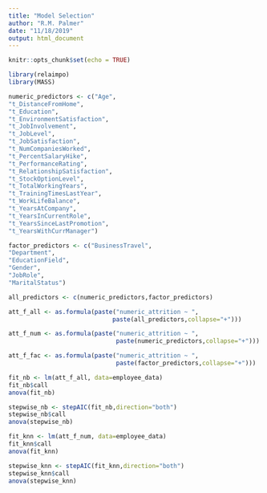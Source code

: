 ```yaml
---
title: "Model Selection"
author: "R.M. Palmer"
date: "11/18/2019"
output: html_document
---
```


```r
knitr::opts_chunk$set(echo = TRUE)
```

```r
library(relaimpo)
library(MASS)
```

```r
numeric_predictors <- c("Age",
"t_DistanceFromHome",
"t_Education",
"t_EnvironmentSatisfaction",
"t_JobInvolvement",
"t_JobLevel",
"t_JobSatisfaction",
"t_NumCompaniesWorked",
"t_PercentSalaryHike",
"t_PerformanceRating",
"t_RelationshipSatisfaction",
"t_StockOptionLevel",
"t_TotalWorkingYears",
"t_TrainingTimesLastYear",
"t_WorkLifeBalance",
"t_YearsAtCompany",
"t_YearsInCurrentRole",
"t_YearsSinceLastPromotion",
"t_YearsWithCurrManager")

factor_predictors <- c("BusinessTravel",
"Department",
"EducationField",
"Gender",
"JobRole",
"MaritalStatus")

all_predictors <- c(numeric_predictors,factor_predictors)

att_f_all <- as.formula(paste("numeric_attrition ~ ",
                             paste(all_predictors,collapse="+")))

att_f_num <- as.formula(paste("numeric_attrition ~ ",
                              paste(numeric_predictors,collapse="+")))

att_f_fac <- as.formula(paste("numeric_attrition ~ ",
                              paste(factor_predictors,collapse="+")))
```

```r
fit_nb <- lm(att_f_all, data=employee_data)
fit_nb$call
anova(fit_nb)

stepwise_nb <- stepAIC(fit_nb,direction="both")
stepwise_nb$call
anova(stepwise_nb)
```

```r
fit_knn <- lm(att_f_num, data=employee_data)
fit_knn$call
anova(fit_knn)

stepwise_knn <- stepAIC(fit_knn,direction="both")
stepwise_knn$call
anova(stepwise_knn)
```